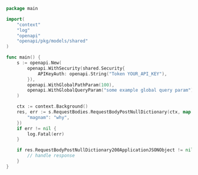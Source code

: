 ```go showLineNumbers copy filename="Request Body Post Null Dictionary usage example"
package main

import(
	"context"
	"log"
	"openapi"
	"openapi/pkg/models/shared"
)

func main() {
    s := openapi.New(
        openapi.WithSecurity(shared.Security{
            APIKeyAuth: openapi.String("Token YOUR_API_KEY"),
        }),
        openapi.WithGlobalPathParam(100),
        openapi.WithGlobalQueryParam("some example global query param"),
    )

    ctx := context.Background()
    res, err := s.RequestBodies.RequestBodyPostNullDictionary(ctx, map[string]string{
        "magnam": "why",
    })
    if err != nil {
        log.Fatal(err)
    }

    if res.RequestBodyPostNullDictionary200ApplicationJSONObject != nil {
        // handle response
    }
}
```
